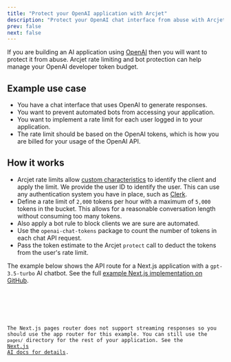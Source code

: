 ```yaml
---
title: "Protect your OpenAI application with Arcjet"
description: "Protect your OpenAI chat interface from abuse with Arcjet rate limiting and bot protection."
prev: false
next: false
---
```



If you are building an AI application using
[OpenAI](https://platform.openai.com/) then you will want to protect it from
abuse. Arcjet rate limiting and bot protection can help manage your OpenAI
developer token budget.

<WhatIsArcjet />

## Example use case

- You have a chat interface that uses OpenAI to generate responses.
- You want to prevent automated bots from accessing your application.
- You want to implement a rate limit for each user logged in to your
  application.
- The rate limit should be based on the OpenAI tokens, which is how you are
  billed for your usage of the OpenAI API.

## How it works

- Arcjet rate limits allow [custom
  characteristics](/rate-limiting/configuration#custom-characteristics) to
  identify the client and apply the limit. We provide the user ID to identify the
  user. This can use any authentication system you have in place, such as
  [Clerk](/integrations/clerk).
- Define a rate limit of `2,000` tokens per hour with a maximum of `5,000`
  tokens in the bucket. This allows for a reasonable conversation length without
  consuming too many tokens.
- Also apply a bot rule to block clients we are sure are automated.
- Use the `openai-chat-tokens` package to count the number of tokens in each
  chat API request.
- Pass the token estimate to the Arcjet `protect` call to deduct the tokens from
  the user's rate limit.

The example below shows the API route for a Next.js application with a
`gpt-3.5-turbo` AI chatbot. See the full [example Next.js implementation on
GitHub](https://github.com/arcjet/arcjet-js/blob/main/examples/nextjs-14-clerk-rl).

<Tabs>
<TabItem label="TS (App)">

<Code code={OpenAINextJSChat} title="/app/api/chat/route.ts" lang="ts" />

</TabItem>
<TabItem label="TS (Pages)">

The Next.js pages router does not support streaming responses so you should use
the app router for this example. You can still use the `pages/` directory for
the rest of your application. See the [Next.js AI docs for
details](https://sdk.vercel.ai/docs/guides/frameworks/nextjs-pages).

</TabItem>
</Tabs>
